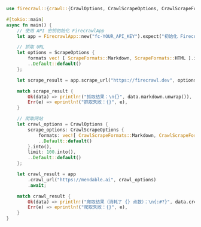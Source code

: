 ```rust Rust
use firecrawl::{crawl::{CrawlOptions, CrawlScrapeOptions, CrawlScrapeFormats}, FirecrawlApp, scrape::{ScrapeOptions, ScrapeFormats}};

#[tokio::main]
async fn main() {
    // 使用 API 密钥初始化 FirecrawlApp
    let app = FirecrawlApp::new("fc-YOUR_API_KEY").expect("初始化 FirecrawlApp 失败");

    // 抓取 URL
    let options = ScrapeOptions {
        formats vec! [ ScrapeFormats::Markdown, ScrapeFormats::HTML ].into(),
        ..Default::default()
    };

    let scrape_result = app.scrape_url("https://firecrawl.dev", options).await;

    match scrape_result {
        Ok(data) => println!("抓取结果：\n{}", data.markdown.unwrap()),
        Err(e) => eprintln!("抓取失败：{}", e),
    }

    // 爬取网站
    let crawl_options = CrawlOptions {
        scrape_options: CrawlScrapeOptions {
            formats: vec![ CrawlScrapeFormats::Markdown, CrawlScrapeFormats::HTML ].into(),
            ..Default::default()
        }.into(),
        limit: 100.into(),
        ..Default::default()
    };

    let crawl_result = app
        .crawl_url("https://mendable.ai", crawl_options)
        .await;

    match crawl_result {
        Ok(data) => println!("爬取结果（消耗了 {} 点数）：\n{:#?}", data.credits_used, data.data),
        Err(e) => eprintln!("爬取失败：{}", e),
    }
}
```
